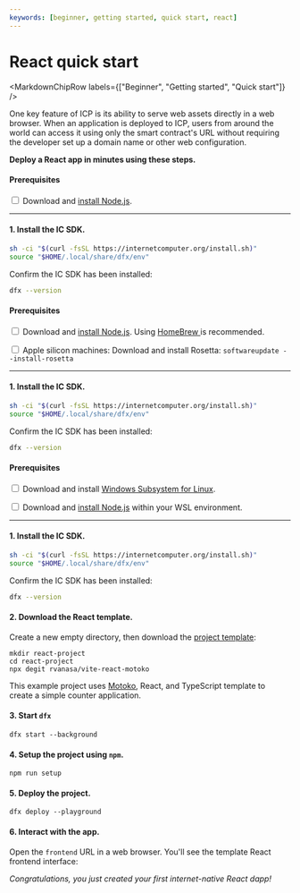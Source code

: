 ```yaml
---
keywords: [beginner, getting started, quick start, react]
---
```



# React quick start

<MarkdownChipRow labels={["Beginner", "Getting started", "Quick start"]} />

One key feature of ICP is its ability to serve web assets directly in a web browser. When an application is deployed to ICP, users from around the world can access it using only the smart contract's URL without requiring the developer set up a domain name or other web configuration.

**Deploy a React app in minutes using these steps.**

<AdornedTabs>
<TabItem value="linux" label="Linux" default={true}>

#### Prerequisites

<input type="checkbox"/> Download and <a href="https://nodejs.org/en/download/package-manager">install Node.js</a>.

---------

#### 1. Install the IC SDK.

```bash
sh -ci "$(curl -fsSL https://internetcomputer.org/install.sh)"
source "$HOME/.local/share/dfx/env"
```

Confirm the IC SDK has been installed:

```bash
dfx --version
```

</TabItem>
<TabItem value="macOS" label="macOS">

#### Prerequisites

<input type="checkbox"/> Download and <a href="https://nodejs.org/en/download/package-manager">install Node.js</a>. Using <a href="https://brew.sh/"> HomeBrew </a> is recommended.
<div>
</div>
<input type="checkbox"/> Apple silicon machines: Download and install Rosetta: <code>softwareupdate --install-rosetta</code>

---------

#### 1. Install the IC SDK.

```bash
sh -ci "$(curl -fsSL https://internetcomputer.org/install.sh)"
source "$HOME/.local/share/dfx/env"
```

Confirm the IC SDK has been installed:

```bash
dfx --version
```

</TabItem>

<TabItem value="windows" label="Windows">

#### Prerequisites

<input type="checkbox"/> Download and install <a href="https://docs.microsoft.com/en-us/windows/wsl/install"> Windows Subsystem for Linux</a>.
<div>
</div>
<input type="checkbox"/> Download and <a href="https://nodejs.org/en/download/package-manager">install Node.js</a> within your WSL environment.

---------

#### 1. Install the IC SDK.

```bash
sh -ci "$(curl -fsSL https://internetcomputer.org/install.sh)"
source "$HOME/.local/share/dfx/env"
```

Confirm the IC SDK has been installed:

```bash
dfx --version
```

</TabItem>

</AdornedTabs>


#### 2. Download the React template.

Create a new empty directory, then download the [project template](https://github.com/rvanasa/vite-react-motoko/tree/main/src):

```
mkdir react-project
cd react-project
npx degit rvanasa/vite-react-motoko
```

This example project uses [Motoko](/docs/current/motoko/main/getting-started/motoko-introduction), React, and TypeScript template to create a simple counter application.

#### 3. Start `dfx`

```
dfx start --background
```

#### 4. Setup the project using `npm`.

```
npm run setup
```

#### 5. Deploy the project.

```
dfx deploy --playground
```

#### 6. Interact with the app.

Open the `frontend` URL in a web browser. You'll see the template React frontend interface:

*Congratulations, you just created your first internet-native React dapp!*
